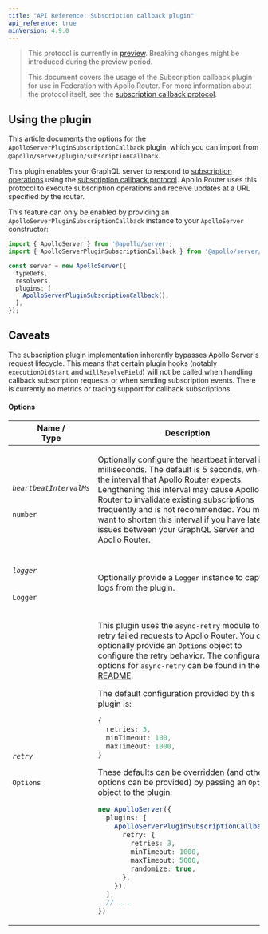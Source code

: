 ```yaml
---
title: "API Reference: Subscription callback plugin"
api_reference: true
minVersion: 4.9.0
---
```


> This protocol is currently in [preview](/resources/product-launch-stages#preview). Breaking changes might be introduced during the preview period.
>
> This document covers the usage of the Subscription callback plugin for use in Federation with Apollo Router. For more information about the protocol itself, see the [subscription callback protocol](/router/executing-operations/subscription-callback-protocol).

## Using the plugin

This article documents the options for the `ApolloServerPluginSubscriptionCallback` plugin, which you can import from `@apollo/server/plugin/subscriptionCallback`.

This plugin enables your GraphQL server to respond to [subscription operations](/apollo-server/data/subscriptions/) using the [subscription callback protocol](https://www.apollographql.com/docs/router/executing-operations/subscription-callback-protocol/#initialization).  Apollo Router uses this protocol to execute subscription operations and receive updates at a URL specified by the router.

This feature can only be enabled by providing an `ApolloServerPluginSubscriptionCallback` instance to your `ApolloServer` constructor:

<MultiCodeBlock>

```ts
import { ApolloServer } from '@apollo/server';
import { ApolloServerPluginSubscriptionCallback } from '@apollo/server/plugin/subscriptionCallback';

const server = new ApolloServer({
  typeDefs,
  resolvers,
  plugins: [
    ApolloServerPluginSubscriptionCallback(),
  ],
});
```

</MultiCodeBlock>

## Caveats

The subscription plugin implementation inherently bypasses Apollo Server's request lifecycle. This means that certain plugin hooks (notably `executionDidStart` and `willResolveField`) will not be called when handling callback subscription requests or when sending subscription events. There is currently no metrics or tracing support for callback subscriptions.

#### Options

<table class="field-table">
  <thead>
    <tr>
      <th>Name /<br/>Type</th>
      <th>Description</th>
    </tr>
  </thead>

<tbody>

<tr>
<td>

###### `heartbeatIntervalMs`

`number`
</td>
<td>

Optionally configure the heartbeat interval in milliseconds. The default is 5 seconds, which is the interval that Apollo Router expects. Lengthening this interval may cause Apollo Router to invalidate existing subscriptions frequently and is not recommended. You may want to shorten this interval if you have latency issues between your GraphQL Server and Apollo Router.

</td>
</tr>

<tr>
<td>

###### `logger`

`Logger`
</td>
<td>

Optionally provide a `Logger` instance to capture logs from the plugin.

</td>
</tr>

<tr>
<td>

###### `retry`

`Options`
</td>
<td>

This plugin uses the `async-retry` module to retry failed requests to Apollo Router. You can optionally provide an `Options` object to configure the retry behavior. The configuration options for `async-retry` can be found in the [README](https://www.npmjs.com/package/async-retry).

The default configuration provided by this plugin is:
```ts
{
  retries: 5,
  minTimeout: 100,
  maxTimeout: 1000,
}
```

These defaults can be overridden (and other options can be provided) by passing an `Options` object to the plugin:
```ts
new ApolloServer({
  plugins: [
    ApolloServerPluginSubscriptionCallback({
      retry: {
        retries: 3,
        minTimeout: 1000,
        maxTimeout: 5000,
        randomize: true,
      },
    }),
  ],
  // ...
})
```

</td>
</tr>


</tbody>
</table>
